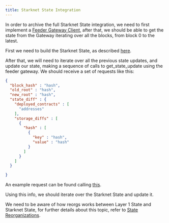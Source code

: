 ```yaml
---
title: Starknet State Integration
---
```


In order to archive the full Starknet State integration, we need to first implement a
[Feeder Gateway Client](./feeder-gateway.mdx), after that, we should be able to get the state from the Gateway iterating
over all the blocks, from block 0 to the latest.


First we need to build the Starknet State, as described [here](https://starknet.io/documentation/starknet-state/).

After that, we will need to iterate over all the previous state updates, and update our state, making a sequence of calls
to get_state_update using the feeder gateway. We should receive a set of requests like this:
```json
{
  "block_hash" : "hash",
  "old_root" : "hash",
  "new_root" : "hash",
  "state_diff" : {
    "deployed_contracts" : [
      "addresses"
    ],
    "storage_diffs" : [
      {
        "hash" : [
          {
            "key" : "hash",
            "value" : "hash"
          }
        ]
      }
    ]
  }

}
```

An example request can be found calling [this](https://alpha4.starknet.io/feeder_gateway/get_state_update?block_number=1).

Using this info, we should iterate over the Starknet State and update it.

We need to be aware of how reorgs works between Layer 1 State and Starknet State, for further details about
this topic, refer to [State Reorganizations](./state-reorganizations.mdx).

